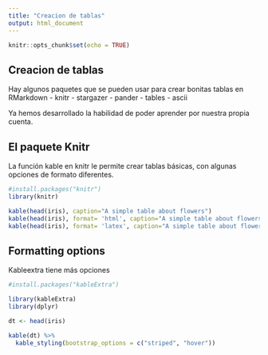 ---
title: "Creacion de tablas"
output: html_document
---

```{r setup, include=FALSE}
knitr::opts_chunk$set(echo = TRUE)
```

## Creacion de tablas

Hay algunos paquetes que se pueden usar para crear bonitas tablas en RMarkdown
- knitr
- stargazer
- pander
- tables
- ascii

Ya hemos desarrollado la habilidad de poder aprender por nuestra propia cuenta.

## El paquete Knitr 

La función kable en knitr le permite crear tablas básicas, con algunas opciones de formato diferentes.

```{r}
#install.packages("knitr")
library(knitr)

kable(head(iris), caption="A simple table about flowers")
kable(head(iris), format= 'html', caption="A simple table about flowers")
kable(head(iris), format= 'latex', caption="A simple table about flowers")  #Latex isn't working on my computer
```
## Formatting options
Kableextra tiene más opciones

```{r}
#install.packages("kableExtra")

```

```{r}

library(kableExtra)
library(dplyr)

dt <- head(iris)

kable(dt) %>%
  kable_styling(bootstrap_options = c("striped", "hover"))
```


